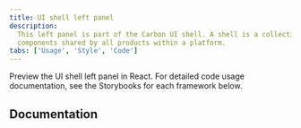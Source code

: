 ```yaml
---
title: UI shell left panel
description:
  This left panel is part of the Carbon UI shell. A shell is a collection of
  components shared by all products within a platform.
tabs: ['Usage', 'Style', 'Code']
---
```


<PageDescription>

Preview the UI shell left panel in React. For detailed code usage documentation,
see the Storybooks for each framework below.

</PageDescription>

## Documentation

<Row className="resource-card-group">
<Column colLg={4} colMd={4} noGutterSm>
  <ResourceCard
    subTitle="React"
    href="https://v10-react.carbondesignsystem.com/?path=/story/components-ui-shell--fixed-side-nav"
    >

<MdxIcon name="react" />

  </ResourceCard>
</Column>
<Column colLg={4} colMd={4} noGutterSm>
  <ResourceCard
      subTitle="Angular (Community)"
      href="https://angular.carbondesignsystem.com/?path=/story/components-ui-shell--side-navigation"
      >

<MdxIcon name="angular" />

  </ResourceCard>
</Column>
<Column colLg={4} colMd={4} noGutterSm>
  <ResourceCard
      subTitle="Vue (Community)"
      href="https://vue.carbondesignsystem.com/?path=/story/components-cvuishell-header--fixed-side-nav"
      >

<MdxIcon name="vue" />

  </ResourceCard>
</Column>
<Column colLg={4} colMd={4} noGutterSm>
  <ResourceCard
      subTitle="Web Components (Community)"
      href="https://web-components.carbondesignsystem.com/?path=/story/components-ui-shell--side-nav"
      >

<MdxIcon name="webcomponents" />

  </ResourceCard>
</Column>
</Row>
